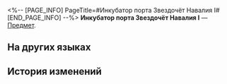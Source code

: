 <%-- [PAGE_INFO]
PageTitle=#Инкубатор порта Звездочёт Навалия I#
[END_PAGE_INFO] --%>
{{Предмет Инфобокс
|id          = 252406
|Изображение = Предмет Инкубатор порта Звездочёт Навалия I.png
|Тип         = 
|Инвентарь   = 
|Редкость    = 5
|Эффект      = 
|Описание    = Соберите набор карточек воспоминаний, чтобы получить усиление.
}}
{{Описание|Ваши воспоминания об Освоении могут стать источником вдохновения для игры.}}
'''Инкубатор порта Звездочёт Навалия I''' — [[Предмет]].

==На других языках==
{{На других языках
|en   = Stargazer Navalia "Ship Nursery" (I)
|zhs  = 迴星港「植船区」-Ⅰ
|zht  = 迴星港「植船區」-Ⅰ
|ja   = 廻星港「植船区」-I
|ko   = 회성항 「선박 배양 구역」-Ⅰ
|es   = Vivero del Puerto Miraestrellas&nbsp;I
|fr   = Pépinière de vaisseaux du Port Mirétoiles (I)
|ru   = Инкубатор порта Звездочёт Навалия I
|th   = Stargazer Navalia "Ship Nursery" I
|vi   = Khu Ươm Tàu Bến Cảng Sao Xoay-I
|de   = Sternhafen-Navalia – „Schiffs-Kinderstube“ (I)
|id   = Stargazer Navalia "Ship Nursery" I
|pt   = Berçário da Nave do Porto Estelarium (I)
}}

==История изменений==
{{История изменений|3.5}}
